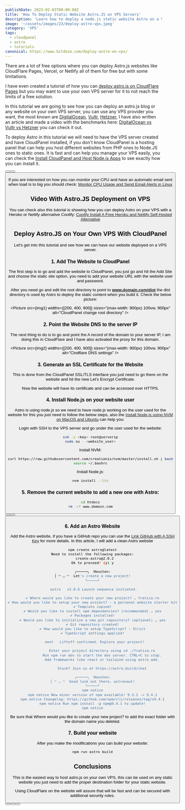 ```yaml
---
publishDate: 2023-02-03T00:00:00Z
title: 'How To Deploy Static Website Astro.JS on VPS Servers'
description: 'Learn how to deploy a node.js static website Astro on a VPS server easely.'
image: '~/assets/images/23/deploy-astro-vps.jpeg'
category: 'VPS'
tags:
  - cloudpanel
  - astro
  - tutorials
canonical: https://www.bitdoze.com/deploy-astro-on-vps/
---
```



There are a lot of free options where you can deploy Astro.js websites like CloudFlare Pages, Vercel, or Netlify all of them for free but with some limitations.

I have even created a tutorial of how you can [deploy astro.js on CloudFlare Pages](https://www.bitdoze.com/deploy-astrojs-cloudflare/) but you may want to use your own VPS server for it to not reach the limits of a free solution.

In this tutorial we are going to see how you can deploy an astro.js blog or any website on your own VPS server, you can use any VPS provider you want, the most known are [DigitalOcean](https://go.bitdoze.com/do), [Vultr](https://go.bitdoze.com/vultr), [Hetzner](https://go.bitdoze.com/hetzner), I have also written an article and made a video with the benchmarks here: [DigitalOcean vs Vultr vs Hetzner](https://www.wpdoze.com/digitalocean-vs-vultr-vs-hetzner/) you can check it out.

To deploy Astro in this tutorial we will need to have the VPS server created and have CloudPanel installed, if you don't know CloudPanel is a hosting panel that can help you host different websites from PHP ones to Node.JS ones to static ones. It is fast and can help you manage your VPS easily, you can check the [Install CloudPanel and Host Node.js Apps](https://www.bitdoze.com/install-cloudpanel-host-nodejs/) to see exactly how you can install it.

<Button link="https://go.bitdoze.com/do" text="DigitalOcean $100 Free" />
<Button link="https://go.bitdoze.com/vultr" text="Vultr $100 Free" />
<Button link="https://go.bitdoze.com/hetzner" text="Hetzner €⁠20 Free" />

If you are interested on how you can monitor your CPU and have an automatic email sent when load is to big you should check: [Monitor CPU Usage and Send Email Alerts in Linux](https://www.bitdoze.com/monitor-cpu-usage-and-send-email-alerts-in-linux/)

## Video With Astro.JS Deployment on VPS

You can check also this tutorial is showing how you can deploy Astro on your VPS with a Heroko or Netlify alternative Coolify: [Coolify Install A Free Heroku and Netlify Self-Hosted Alternative](https://www.bitdoze.com/coolify-install-heroku-alternative/)

<YouTubeEmbed
  url="https://www.youtube.com/embed/IU1xrudRDk0"
  label="How To Deploy Static Website Astro.JS on VPS Servers"
/>

## Deploy Astro.JS on Your Own VPS With CloudPanel

Let's get into this tutorial and see how we can have our website deployed on a VPS server.

### 1. Add The Website to CloudPanel

The first step is to go and add the website to CloudPanel, you just go and hit the Add Site and choose the static site option, you need to add your website URL with the website user and password.

After you need go and edit the root directory to point to **www.domain.com/dist** the dist directory is used by Astro to deploy the static content when you build it. Check the below picture:

<Picture
  src={img1}
  widths={[200, 400, 900]}
  sizes="(max-width: 900px) 100vw, 900px"
  alt="CloudPanel change root directory"
/>

### 2. Point the Website DNS to the server IP

The next thing to do is to go and point the A record of the domain to your server IP, I am doing this in CloudFlare and I have also activated the proxy for this domain.

<Picture src={img2} widths={[200, 400, 900]} sizes="(max-width: 900px) 100vw, 900px" alt="Clodflare DNS settings" />

### 3. Generate an SSL Certificate for the Website

This is done from the CloudPanel SSL/TLS interface you just need to go there on the website and hit the new Let's Encrypt Certificate.

Now the website will have its certificate and can be accessed over HTTPS.

### 4. Install Node.js on your website user

Astro is using node.js so we need to have node.js working on the user used for the website for this you just need to follow the below steps, also the [Install Node.js using NVM on MacOS and Ubuntu](https://www.bitdoze.com/install-nodejs-using-nvm-macos-ubuntu/) can help you:

Login with SSH to the VPS server and go under the user used for the website:

```bash
ssh -i <key> root@serverip
sudo su - <website_user>
```

Install NVM:

```bash
curl https://raw.githubusercontent.com/creationix/nvm/master/install.sh | bash
source ~/.bashrc
```

Install Node.js:

```bash
nvm install --lts
```

### 5. Remove the current website to add a new one with Astro:

```bash
cd htdocs
rm -rf www.domain.com
```

<Button link="https://go.bitdoze.com/do" text="DigitalOcean $100 Free" />
<Button link="https://go.bitdoze.com/vultr" text="Vultr $100 Free" />
<Button link="https://go.bitdoze.com/hetzner" text="Hetzner €⁠20 Free" />

### 6. Add an Astro Website

Add the Astro website, if you have a GitHub repo you can use the [Link GitHub with A SSH Key](https://www.bitdoze.com/link-github-with-ssh-maco-linux/) for more details. In this article, I will add a clean Astro website

```bash
npm create astro@latest
Need to install the following packages:
  create-astro@2.0.2
Ok to proceed? (y) y

╭─────╮  Houston:
│ ◠ ◡ ◠  Let's create a new project!
╰─────╯

 astro   v2.0.6 Launch sequence initiated.

✔ Where would you like to create your new project? … fratica.ro
✔ How would you like to setup your new project? › a personal website starter kit
✔ Template copied!
✔ Would you like to install npm dependencies? (recommended) … yes
✔ Packages installed!
✔ Would you like to initialize a new git repository? (optional) … yes
✔ Git repository created!
✔ How would you like to setup TypeScript? › Strict
✔ TypeScript settings applied!

  next   Liftoff confirmed. Explore your project!

         Enter your project directory using cd ./fratica.ro
         Run npm run dev to start the dev server. CTRL+C to stop.
         Add frameworks like react or tailwind using astro add.

         Stuck? Join us at https://astro.build/chat

╭─────╮  Houston:
│ ◠ ◡ ◠  Good luck out there, astronaut!
╰─────╯
npm notice
npm notice New minor version of npm available! 9.3.1 -> 9.4.1
npm notice Changelog: https://github.com/npm/cli/releases/tag/v9.4.1
npm notice Run npm install -g npm@9.4.1 to update!
npm notice
```

Be sure that Where would you like to create your new project? to add the exact folder with the domain name you deleted.

### 7. Build your website

After you make the modifications you can build your website:

```bash
npm run astro build
```

## Conclusions

This is the easiest way to host astro.js on your own VPS, this can be used on any static website you just need to add the proper destination folder for your static website.

Using CloudFlare on the website will assure that will be fast and can be secured with additional security rules.

<Button link="https://go.bitdoze.com/do" text="DigitalOcean $100 Free" />
<Button link="https://go.bitdoze.com/vultr" text="Vultr $100 Free" />
<Button link="https://go.bitdoze.com/hetzner" text="Hetzner €⁠20 Free" />
